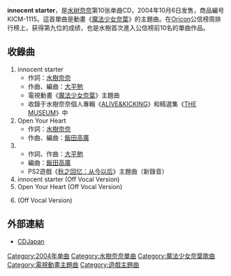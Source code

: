 {{lowercase|innocent starter}}
{{Infobox Single
| Name           = innocent starter
| Cover          = Innocent starter.jpg
| Caption        =
| Artist         = [[水樹奈奈|水樹奈奈]]
| from Album     = [[ALIVE&KICKING|ALIVE&KICKING]]
| A-side         = 
| B-side         =
| Released       = {{flagicon|Japan}} 2004年10月6日
| Format         = CD
| Recorded       =
| Genre          = [[J-Pop|J-Pop]]
| Length         = 27:40
| Label          = [[King_Records|King Records]]
| Writer         =
| Producer       =
| Certification  = 
| Chart position = * 日間8位（[[Oricon|Oricon]]）
* 週間9位（Oricon）
* 登場回數8回（Oricon）
| Last single    = [[全景_-Panorama-|パノラマ-Panorama]] <br />（2004年）
| This single    = '''innocent starter''' <br />（2004年）
| Next single    = [[WILD_EYES|WILD EYES]] <br />（2005年）
}}
'''innocent starter'''，是[[水树奈奈|水树奈奈]]第10张单曲CD，2004年10月6日发售，商品編号KICM-1115。這首單曲是動畫《[[魔法少女奈葉|魔法少女奈葉]]》的主題曲。在[[Oricon|Oricon]]公信榜周排行榜上，获得第九位的成绩，也是水樹首次進入公信榜前10名的單曲作品。

== 收錄曲 ==
# innocent starter
#* 作詞：[[水樹奈奈|水樹奈奈]]
#* 作曲、編曲：[[大平勉|大平勉]] 
#* 電視動畫《[[魔法少女奈葉|魔法少女奈葉]]》主題曲
#* 收錄于水樹奈奈個人專輯《[[ALIVE&KICKING|ALIVE&KICKING]]》和精選集《[[THE_MUSEUM|THE MUSEUM]]》中
# Open Your Heart
#* 作詞：[[水樹奈奈|水樹奈奈]]
#* 作曲、編曲：[[飯田高廣|飯田高廣]]
# {{lang|ja|それでも君を想い出すから -again-}}
#* 作詞、作曲：[[大平勉|大平勉]] 
#* 編曲：[[飯田高廣|飯田高廣]]
#* PS2遊戲《[[秋之回忆：从今以后|秋之回忆：从今以后]]》主題曲（新錄音）
# innocent starter (Off Vocal Version)
# Open Your Heart (Off Vocal Version)
# {{lang|ja|それでも君を想い出すから -again-}} (Off Vocal Version)

== 外部連結 ==
* [https://web.archive.org/web/20110524004604/http://www.cdjapan.co.jp/detailview.html?KEY=KICM-1115%2F CDJapan]

{{魔法少女奈叶}}
{{水树奈奈}}
{{DEFAULTSORT:Innocent starter}}
{{single-stub}}

[[Category:2004年单曲|Category:2004年单曲]]
[[Category:水樹奈奈單曲|Category:水樹奈奈單曲]]
[[Category:魔法少女奈葉歌曲|Category:魔法少女奈葉歌曲]]
[[Category:電視動畫主題曲|Category:電視動畫主題曲]]
[[Category:遊戲主題曲|Category:遊戲主題曲]]